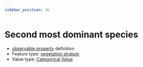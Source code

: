 ```yaml
---
sidebar_position: 16
---
```



# Second most dominant species

- [observable property](/viewers/dawe-vocabs?uri=https://linked.data.gov.au/def/test/dawe-cv/909557e9-782f-45ea-8e89-8cf17a2c6ca6) definition
- Feature type: [vegetation stratum](http://linked.data.gov.au/def/tern-cv/32834f36-a478-45be-97f4-ff2ff51e9f5c)
- Value type: [Categorical Value](https://w3id.org/tern/ontologies/tern/CategoricalValue)


<Example protocolModule="plot-description" observableProperty="https://linked.data.gov.au/def/test/dawe-cv/909557e9-782f-45ea-8e89-8cf17a2c6ca6" />
